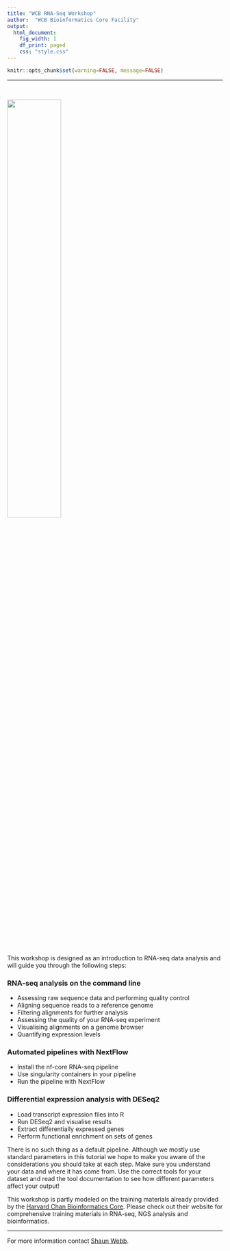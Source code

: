 ```yaml
---
title: "WCB RNA-Seq Workshop"
author:  "WCB Bioinformatics Core Facility"
output:
  html_document:
    fig_width: 1
    df_print: paged
    css: "style.css"
---
```



<head>
<script src="https://kit.fontawesome.com/ece750edd7.js" crossorigin="anonymous"></script>
</head>


```r
knitr::opts_chunk$set(warning=FALSE, message=FALSE)
```

----

<br>

![](images/CELL_BIOLOGY_RGB.png){ width=50% }

<br>

This workshop is designed as an introduction to RNA-seq data analysis and will guide you through the following steps:

### RNA-seq analysis on the command line

* Assessing raw sequence data and performing quality control
* Aligning sequence reads to a reference genome
* Filtering alignments for further analysis
* Assessing the quality of your RNA-seq experiment
* Visualising alignments on a genome browser
* Quantifying expression levels

### Automated pipelines with NextFlow

* Install the nf-core RNA-seq pipeline
* Use singularity containers in your pipeline
* Run the pipeline with NextFlow

### Differential expression analysis with DESeq2

* Load transcript expression files into R
* Run DESeq2 and visualise results
* Extract differentially expressed genes
* Perform functional enrichment on sets of genes

There is no such thing as a default pipeline. Although we mostly use standard parameters in this tutorial we hope to make you aware of the considerations you should take at each step. Make sure you understand your data and where it has come from. Use the correct tools for your dataset and read the tool documentation to see how different parameters affect your output!

This workshop is partly modeled on the training materials already provided by the [Harvard Chan Bioinformatics Core](https://hbctraining.github.io/main/). Please check out their website for comprehensive training materials in RNA-seq, NGS analysis and bioinformatics.

----

For more information contact [Shaun Webb](mailto:shaun.webb@ed.ac.uk).